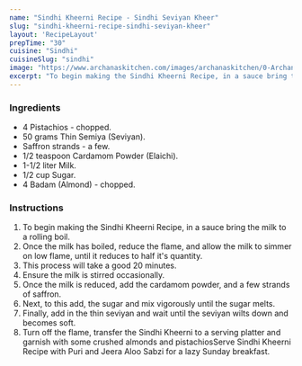 ---
name: "Sindhi Kheerni Recipe - Sindhi Seviyan Kheer"
slug: "sindhi-kheerni-recipe-sindhi-seviyan-kheer"
layout: 'RecipeLayout'
prepTime: "30"
cuisine: "Sindhi"
cuisineSlug: "sindhi"
image: "https://www.archanaskitchen.com/images/archanaskitchen/0-Archanas-Kitchen-Recipes/Articles/Sindhi_Kheerni_Recipe_3_1600.jpg"
excerpt: "To begin making the Sindhi Kheerni Recipe, in a sauce bring the milk to a rolling boil"
---

### Ingredients

- 4 Pistachios - chopped.
- 50 grams Thin Semiya (Seviyan).
- Saffron strands - a few.
- 1/2 teaspoon Cardamom Powder (Elaichi).
- 1-1/2 liter Milk.
- 1/2 cup Sugar.
- 4 Badam (Almond) - chopped.

### Instructions

1. To begin making the Sindhi Kheerni Recipe, in a sauce bring the milk to a rolling boil.
1. Once the milk has boiled, reduce the flame, and allow the milk to simmer on low flame, until it reduces to half it's quantity.
1. This process will take a good 20 minutes.
1. Ensure the milk is stirred occasionally.
1. Once the milk is reduced, add the cardamom powder, and a few strands of saffron.
1. Next, to this add, the sugar and mix vigorously until the sugar melts.
1. Finally, add in the thin seviyan and wait until the seviyan wilts down and becomes soft.
1. Turn off the flame, transfer the Sindhi Kheerni to a serving platter and garnish with some crushed almonds and pistachiosServe Sindhi Kheerni Recipe with Puri and Jeera Aloo Sabzi for a lazy Sunday breakfast.
